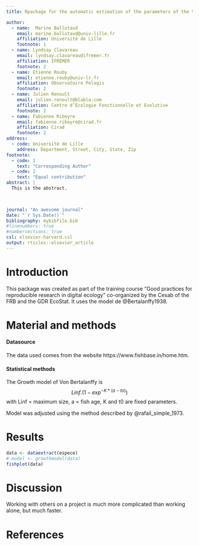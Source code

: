 ```yaml
---
title: Rpackage for the automatic estimation of the parameters of the Von Bertalanffy fish growth model

author:
  - name:  Marine Ballutaud
    email: marine.ballutaud@univ-lille.fr
    affiliation: Université de Lille
    footnote: 1
  - name: Lyndsay Clavareau
    email: lyndsay.clavareau@ifremer.fr
    affiliation: IFREMER
    footnote: 2
  - name: Etienne Rouby
    email: etienne.rouby@univ-lr.fr
    affiliation: Observatoire Pelagis
    footnote: 2
  - name: Julien Renoult
    email: julien.renoult@blabla.com
    affiliation: Centre d’Ecologie Fonctionnelle et Evolutive
    footnote: 2
  - name: Fabienne Ribeyre
    email: fabienne.ribeyre@cirad.fr
    affiliation: Cirad
    footnote: 2
address:
  - code: Université de Lille
    address: Department, Street, City, State, Zip
footnote:
  - code: 1
    text: "Corresponding Author"
  - code: 2
    text: "Equal contribution"
abstract: |
  This is the abstract.

  

journal: "An awesome journal"
date: "`r Sys.Date()`"
bibliography: mybibfile.bib
#linenumbers: true
#numbersections: true
csl: elsevier-harvard.csl
output: rticles::elsevier_article
---
```



Introduction
============

This package was created as part of the training course "Good practices for reproducible research in digital ecology" co-organized by the Cesab of the FRB and the GDR EcoStat.
It uses the model de @Bertalanffy1938.



Material and methods
============

#### Datasource

The data used comes from the website https://www.fishbase.in/home.htm.

#### Statistical methods

The Growth model of Von Bertalanffy is $$Linf.(1-exp^{-K*(a-to)})$$
with Linf = maximum size, a = fish age, K and t0 are fixed parameters.

Model was adjusted using the method described by  @rafail_simple_1973.



Results
=======


```r
data <- dataextract(espece)
# model <- growthmodel(data)
fishplot(data)

```


Discussion
==========

Working with others on a project is much more complicated than working alone, but much faster.


References {#references .unnumbered}
==========
